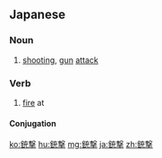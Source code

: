 ==Japanese==
{{ja-kanjitab|じゅう|げき|yomi=on}}

===Noun===
{{ja-noun|じゅうげき}}

# [[shooting]], [[gun]] [[attack]]

===Verb===
{{ja-verb-suru|じゅうげき}}

# [[fire]] at

====Conjugation====
{{ja-suru|じゅうげき}}

[[ko:銃撃]]
[[hu:銃撃]]
[[mg:銃撃]]
[[ja:銃撃]]
[[zh:銃撃]]